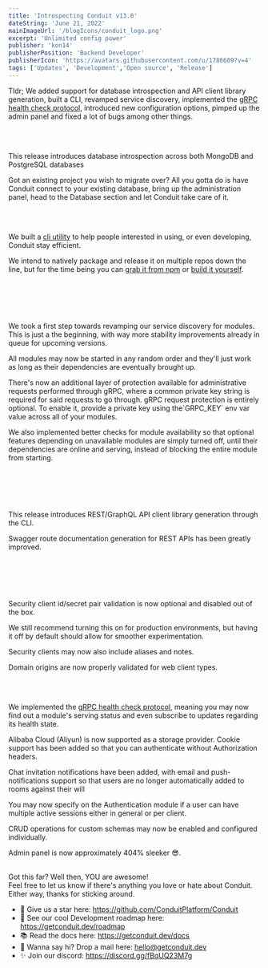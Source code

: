 ```yaml
---
title: 'Introspecting Conduit v13.0'
dateString: 'June 21, 2022'
mainImageUrl: '/blogIcons/conduit_logo.png'
excerpt: 'Unlimited config power'
publisher: 'kon14'
publisherPosition: 'Backend Developer'
publisherIcon: 'https://avatars.githubusercontent.com/u/1786609?v=4'
tags: ['Updates', 'Development','Open source', 'Release']
---
```

<BlogHeaderComponent
    title={title}
    dateString={dateString}
    mainImageUrl={mainImageUrl}
    publisher={publisher}
    publisherIcon={publisherIcon}
    publisherPosition={publisherPosition}
/>

Tldr; We added support for database introspection and API client library generation, built a CLI, revamped service discovery, 
implemented the [gRPC health check protocol](https://github.com/grpc/grpc/blob/master/doc/health-checking.md), 
introduced new configuration options, pimped up the admin panel and fixed a lot of bugs among other things.

<br></br>
<SectionItemComponent topic='Database Introspection'/>
<p>
  This release introduces database introspection across both MongoDB and PostgreSQL databases
</p>
<p>
  Got an existing project you wish to migrate over? All you gotta do is have Conduit connect to your existing database, bring up the administration panel, head to the Database section and let Conduit take care of it.
</p>

<br></br>
<SectionItemComponent topic='We got a CLI'/>
<p>
  We built a <a href="https://github.com/ConduitPlatform/CLI">cli utility</a> to help people interested in using, or even developing, Conduit stay efficient.
</p>
<p>
  We intend to natively package and release it on multiple repos down the line, but for the time being you can <a href="https://www.npmjs.com/package/@conduitplatform/cli">grab it from npm</a> or <a href="https://github.com/ConduitPlatform/CLI">build it yourself</a>.
</p>

<br></br>
<br></br>
<SectionItemComponent topic="Module Communication"/>
<p>
  We took a first step towards revamping our service discovery for modules. This is just a the beginning, with way more stability improvements already in queue for upcoming versions.
</p>
<p>
  All modules may now be started in any random order and they'll just work as long as their dependencies are eventually brought up.
</p>
<p>
  There's now an additional layer of protection available for administrative requests performed through gRPC, where a common private key string is required for said requests to go through. 
  gRPC request protection is entirely optional. To enable it, provide a private key using the`GRPC_KEY` env var value across all of your modules.
</p>
<p>
  We also implemented better checks for module availability so that optional features depending on unavailable modules are simply turned off, until their dependencies are online and serving, instead of blocking the entire module from starting.
</p>

<br></br>
<br></br>
<SectionItemComponent topic='API Clients & Documentation'/>
<p>
  This release introduces REST/GraphQL API client library generation through the CLI.
</p>
<p>
  Swagger route documentation generation for REST APIs has been greatly improved.
</p>

<br></br>
<br></br>
<SectionItemComponent topic='Security Changes'/>
<p>
  Security client id/secret pair validation is now optional and disabled out of the box.
</p>
<p>
  We still recommend turning this on for production environments, but having it off by default should allow for smoother experimentation.
</p>
<p>
  Security clients may now also include aliases and notes.
</p>
<p>
  Domain origins are now properly validated for web client types.
</p>

<br/>
<br/>

<SectionItemComponent topic='Moar Features'/>
<p>
  We implemented the <a href="https://github.com/grpc/grpc/blob/master/doc/health-checking.md">gRPC health check protocol</a>, meaning you may now find out a module's serving status and even subscribe to updates regarding its health state.
</p>
<p>
  Alibaba Cloud (Aliyun) is now supported as a storage provider.
Cookie support has been added so that you can authenticate without Authorization headers.
</p>
<p>
  Chat invitation notifications have been added, with email and push-notifications support so that users are no longer automatically added to rooms against their will
</p>
<p>
  You may now specify on the Authentication module if a user can have multiple active sessions either in general or per client.
</p>
<p>
  CRUD operations for custom schemas may now be enabled and configured individually.
</p>
<p>
  Admin panel is now approximately 404% sleeker 😎.
</p>

<br/>
Got this far? Well then, YOU are awesome!<br />
Feel free to let us know if there's anything you love or hate about Conduit.<br />
Either way, thanks for sticking around.

  - 🌟 Give us a star here: https://github.com/ConduitPlatform/Conduit
  - 👀 See our cool Development roadmap here: https://getconduit.dev/roadmap
  - 📚 Read the docs here: https://getconduit.dev/docs
  - 👋 Wanna say hi? Drop a mail here: hello@getconduit.dev
  - ✨ Join our discord: https://discord.gg/fBqUQ23M7g
